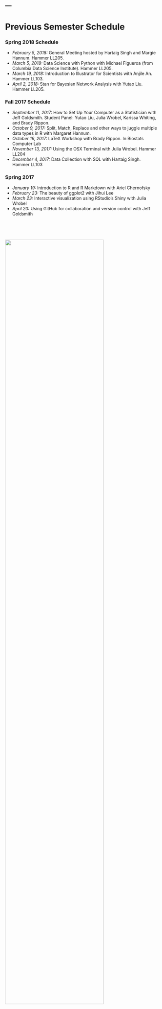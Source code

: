 ---
---

<h1> Previous Semester Schedule </h1>

### Spring 2018 Schedule

* _February 5, 2018:_ General Meeting hosted by Hartaig Singh and Margie Hannum. Hammer LL205.
* _March 5, 2018:_ Data Science with Python with Michael Figueroa (from Columbia Data Science Institute). Hammer LL205.
* _March 19, 2018:_ Introduction to Illustrator for Scientists with Anjile An. Hammer LL103.
* _April 2, 2018:_ Stan for Bayesian Network Analysis with Yutao Liu. Hammer LL205.

### Fall 2017 Schedule

* _September 11, 2017:_ How to Set Up Your Computer as a Statistician with Jeff Goldsmith. Student Panel: Yutao Liu, Julia Wrobel, Karissa Whiting, and Brady Rippon.
* _October 9, 2017:_ Split, Match, Replace and other ways to juggle multiple data types in R with Margaret Hannum.
* _October 16, 2017:_ LaTeX Workshop with Brady Rippon. In Biostats Computer Lab
* _November 13, 2017:_ Using the OSX Terminal with Julia Wrobel. Hammer LL204
* _December 4, 2017:_ Data Collection with SQL with Hartaig Singh. Hammer LL103

### Spring 2017

* _January 19:_ Introduction to R and R Markdown with Ariel Chernofsky
* _February 23:_ The beauty of ggplot2 with Jihui Lee
* _March 23:_ Interactive visualization using RStudio's Shiny with Julia Wrobel
* _April 20:_ Using GitHub for collaboration and version control with Jeff Goldsmith


<p>&nbsp;</p>
<p>&nbsp;</p>

<img src="images/mailman_biostats_4c_horiz.png" style="width:80%" class="center">
